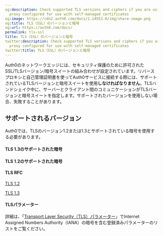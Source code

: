 ```yaml
---
og:description: Check supported TLS versions and ciphers if you are using a reverse
  proxy configured for use with self-managed certificates
og:image: https://cdn2.auth0.com/docs/1.14553.0/img/share-image.png
og:title: TLS（SSL）のバージョンと暗号
og:url: https://auth0.com/docs/
permalink: tls-ssl
title: TLS（SSL）のバージョンと暗号
twitter:description: Check supported TLS versions and ciphers if you are using a reverse
  proxy configured for use with self-managed certificates
twitter:title: TLS（SSL）のバージョンと暗号
---
```


Auth0のネットワークエッジには、セキュリティ保護のために許可されたSSL/TLSバージョン/暗号スイートの組み合わせが設定されています。リバースプロキシと自己管理証明書を使ってAuth0サービスに接続する際には、サポートされているTLSバージョンと暗号スイートを使用**しなければなりません**。TLSハンドシェイク中に、サーバーとクライアント間のコミュニケーションがTLSバージョンと暗号スイートを指定します。サポートされたバージョンを使用しない場合、失敗することがあります。

## サポートされるバージョン



Auth0では、TLSのバージョン1.2または1.3とサポートされている暗号を使用する必要があります。

#### TLS 1.3のサポートされた暗号



#### TLS 1.2のサポートされた暗号



#### TLS RFC[](https://tools.ietf.org/html/rfc5246)

[TLS 1.2](https://tools.ietf.org/html/rfc5246)

[TLS 1.3](https://tools.ietf.org/html/rfc8446)

#### TLSパラメーター

詳細は、「[Transport Layer Security（TLS）パラメーター](https://www.iana.org/assignments/tls-parameters)」でInternet Assigned Numbers Authority（IANA）の暗号を含む登録済みパラメーターのリストをご覧ください。